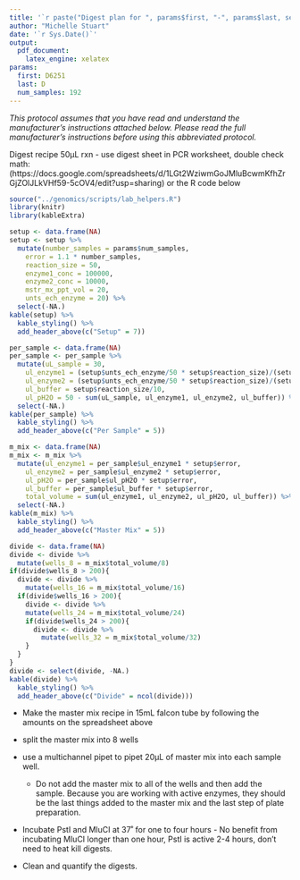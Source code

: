 ```yaml
---
title: '`r paste("Digest plan for ", params$first, "-", params$last, sep = "")`'
author: "Michelle Stuart"
date: '`r Sys.Date()`'
output:
  pdf_document: 
    latex_engine: xelatex
params:
  first: D6251
  last: D
  num_samples: 192
---
```


*This protocol assumes that you have read and understand the manufacturer’s instructions attached below.  Please read the full manufacturer’s instructions before using this abbreviated protocol.*


Digest recipe 50µL rxn - use digest sheet in PCR worksheet, double check math:
(https://docs.google.com/spreadsheets/d/1LGt2WziwmGoJMluBcwmKfhZrGjZOlJLkVHf59-5cOV4/edit?usp=sharing) or the R code below


```r
source("../genomics/scripts/lab_helpers.R")
library(knitr)
library(kableExtra)
```
```r
setup <- data.frame(NA)
setup <- setup %>% 
  mutate(number_samples = params$num_samples, 
    error = 1.1 * number_samples, 
    reaction_size = 50, 
    enzyme1_conc = 100000, 
    enzyme2_conc = 10000, 
    mstr_mx_ppt_vol = 20, 
    unts_ech_enzyme = 20) %>% 
  select(-NA.)
kable(setup) %>%
  kable_styling() %>%
  add_header_above(c("Setup" = 7))

per_sample <- data.frame(NA)
per_sample <- per_sample %>% 
  mutate(uL_sample = 30, 
    ul_enzyme1 = (setup$unts_ech_enzyme/50 * setup$reaction_size)/(setup$enzyme1_conc/1000), 
    ul_enzyme2 = (setup$unts_ech_enzyme/50 * setup$reaction_size)/(setup$enzyme2_conc/1000), 
    ul_buffer = setup$reaction_size/10, 
    ul_pH2O = 50 - sum(uL_sample, ul_enzyme1, ul_enzyme2, ul_buffer)) %>% 
  select(-NA.)
kable(per_sample) %>%
  kable_styling() %>%
  add_header_above(c("Per Sample" = 5))

m_mix <- data.frame(NA)
m_mix <- m_mix %>% 
  mutate(ul_enzyme1 = per_sample$ul_enzyme1 * setup$error, 
    ul_enzyme2 = per_sample$ul_enzyme2 * setup$error,
    ul_pH2O = per_sample$ul_pH2O * setup$error, 
    ul_buffer = per_sample$ul_buffer * setup$error, 
    total_volume = sum(ul_enzyme1, ul_enzyme2, ul_pH2O, ul_buffer)) %>% 
  select(-NA.)
kable(m_mix) %>%
  kable_styling() %>%
  add_header_above(c("Master Mix" = 5))

divide <- data.frame(NA)
divide <- divide %>% 
  mutate(wells_8 = m_mix$total_volume/8)
if(divide$wells_8 > 200){
  divide <- divide %>% 
    mutate(wells_16 = m_mix$total_volume/16)
  if(divide$wells_16 > 200){
    divide <- divide %>% 
    mutate(wells_24 = m_mix$total_volume/24)
    if(divide$wells_24 > 200){
      divide <- divide %>% 
        mutate(wells_32 = m_mix$total_volume/32)
    }
  }
}
divide <- select(divide, -NA.)
kable(divide) %>%
  kable_styling() %>%
  add_header_above(c("Divide" = ncol(divide)))

```


#####################################################################################


- Make the master mix recipe in 15mL falcon tube by following the amounts on the spreadsheet above

- split the master mix into 8 wells
- use a multichannel pipet to pipet 20µL of master mix into each sample well.
  - Do not add the master mix to all of the wells and then add the sample.  Because you are working with active enzymes, they should be the last things added to the master mix and the last step of plate preparation.
  
- Incubate PstI and MluCI at 37˚ for one to four hours - No benefit from incubating MluCI longer than one hour, PstI is active 2-4 hours, don’t need to heat kill digests.

- Clean and quantify the digests.
